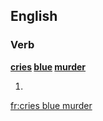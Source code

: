 ==English==

===Verb===
'''[[cries]] [[blue]] [[murder]]'''

# {{third-person singular of|[[cry blue murder]]}}

[[fr:cries blue murder]]